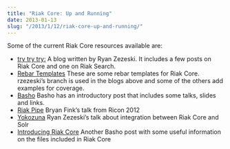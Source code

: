 ```yaml
---
title: "Riak Core: Up and Running"
date: 2013-01-13
slug: "/2013/1/12/riak-core-up-and-running/"
---
```


Some of the current Riak Core resources available are:

- [try try try:](https://github.com/rzezeski/try-try-try/tree/master/2011)
  A blog written by Ryan Zezeski. It includes a few posts on
  Riak Core and one on Riak Search.
- [Rebar Templates](https://github.com/websterclay/rebar_riak_core/network)
  These are some rebar templates for Riak Core. rzezeski’s
  branch is used in the blogs above and some of the others
  add examples for coverage.
- [Basho](http://basho.com/blog/technical/2011/04/12/Where-To-Start-With-Riak-Core/)
  Basho has an introductory post that includes some talks,
  slides and links.
- [Riak Pipe](http://vimeo.com/53910999) Bryan Fink’s talk
  from Ricon 2012
- [Yokozuna](http://vimeo.com/54266574) Ryan Zezeski’s talk
  about integration between Riak Core and Solr
- [Introducing Riak Core](http://basho.com/blog/technical/2010/07/30/introducing-riak-core/)
  Another Basho post with some useful information on the
  files included in Riak Core

